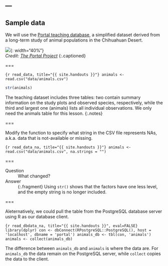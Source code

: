 ---
---

## Sample data

We will use the [Portal teaching database](http://github.com/weecology/portal-teachingdb), a simplified dataset derived from a long-term study of animal populations in the Chihuahuan Desert.

![]({{ site.baseurl }}/images/portal-oct-07-15.jpg){: width="40%"}  
*Credit: [The Portal Project](https://portalproject.wordpress.com)*
{:.captioned}

===

```{r read_data, title="{{ site.handouts }}"}
animals <- read.csv("data/animals.csv")
```

```r
str(animals)
```

The teaching dataset includes three tables: two contain summary information on the study plots and observed species, respectively, while the third and largest one (animals) lists all individual observations. We only need the animals table for this lesson.
{:.notes}

===

Modify the function to specify what string in the CSV file represents NAs, a.k.a. data that is not-available or missing.

```{r read_data_na, title="{{ site.handouts }}"}
animals <- read.csv("data/animals.csv", na.strings = "")
```

===

Question
: What changed?

Answer
: {:.fragment} Using `str()` shows that the factors have one less level, and the empty string is no longer included.

===

Aleternatively, we could pull the table from the PostgreSQL database server using R as our database client.

```{r read_dbdata_na, title="{{ site.handouts }}", eval=FALSE}
library(dplyr)
con <- dbConnect(RPostgreSQL::PostgreSQL(), host = 'localhost', dbname = 'portal')
animals_db <- tbl(con, 'animals')
animals <- collect(animals_db)
```

The difference between `animals_db` and `animals` is where the data are. For `animals_db` the data remain on the PostgreSQL server, while `collect` copies the data to the client.
